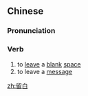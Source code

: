==Chinese==
{{zh-forms}}

===Pronunciation===
{{zh-pron
|m=liúbái
|c=lau4 baak6
|cat=v
}}

===Verb===
{{zh-verb}}

# to [[leave]] a [[blank]] [[space]]
# to leave a [[message]]

[[zh:留白]]
